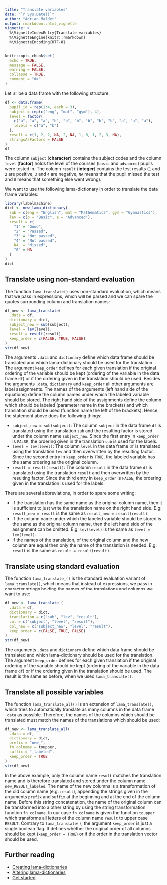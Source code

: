 ```yaml
---
title: "Translate variables"
date: "`r Sys.Date()`"
author: "Adrian Maldet"
output: rmarkdown::html_vignette
vignette: >
  %\VignetteIndexEntry{Translate variables}
  %\VignetteEngine{knitr::rmarkdown}
  %\VignetteEncoding{UTF-8}
---
```


```r
knitr::opts_chunk$set(
  echo = TRUE,
  message = FALSE,
  warning = FALSE,
  collapse = TRUE,
  comment = "#>"
)
```

Let `df` be a data frame with the following structure:
```r
df <- data.frame(
  pupil_id = rep(1:4, each = 3),
  subject = rep(c("eng", "mat", "gym"), 4),
  level = factor(
    c("a", "a", "a", "b", "b", "b", "b", "b", "b", "a", "a", "a"),
    levels = c("a", "b")
  ),
  result = c(1, 2, 2, NA, 2, NA, 1, 0, 1, 2, 3, NA),
  stringsAsFactors = FALSE
)
df
```

The column `subject` (**character**) contains the subject codes and the column
`level` (**factor**) holds the level of the courses (`basic` and `advanced`)
pupils were tested in. The column `result` (**integer**) contains the
test results (`1` and `2` are positive, `3` and `4` are negative, `NA` means
that the pupil missed the test and `0` means that something else went wrong). 

We want to use the following lama-dictionary in order to translate the data
frame variables:
```r
library(labelmachine)
dict <- new_lama_dictionary(
  sub = c(eng = "English", mat = "Mathematics", gym = "Gymnastics"),
  lev = c(b = "Basic", a = "Advanced"),
  result = c(
    "1" = "Good",
    "2" = "Passed",
    "3" = "Not passed",
    "4" = "Not passed",
    NA_ = "Missed",
    "0" = NA
  )
)
dict
```

## Translate using non-standard evaluation

The function `lama_translate()` uses non-standard evaluation, which means that
we pass in expressions, which will be parsed and we can spare the quotes surrounding 
column and translation names:

```r
df_new <- lama_translate(
  .data = df,
  dictionary = dict,
  subject_new = sub(subject),
  level = lev(level),
  result = result(result),
  keep_order = c(FALSE, TRUE, FALSE)
)
str(df_new)
```

The arguments `.data` and `dictionary` define which data frame should be
translated and which lama-dictionary should be used for the translation.
The argument `keep_order` defines for each given translation if the
original ordering of the variable should be kept (ordering of the variable
in the data frame `df`) or if the ordering given in the translation should be
used.
Besides the arguments `.data`, `dictionary` and `keep_order` all other
arguments are label assignments. The names of the arguments
(left hand side of the equations) define the column names under which the
labeled variable should be stored. The right hand side
of the assignments define the column which should be labeled
(parameter name in the brackets) and which 
translation should be used (function name the left of the brackets).
Hence, the statement above does the following things:

* `subject_new = sub(subject)`: The column `subject` in the data frame `df` is
  translated using the translation `sub` and the resulting factor is stored
  under the column name `subject_new`. Since the first entry in `keep_order` is
  `FALSE`, the ordering given in the translation `sub` is used for the labels.
* `level = lev(level)`: The column `level` in the data frame `df` is translated
  using the translation `lev` and then overwritten by the resulting factor.
  Since the second entry in `keep_order` is `TRUE`, the labeled variable
  has the same ordering as the original column.
* `result = result(result)`: The column `result` in the data frame `df` is
  translated using the translation `result` and then overwritten by the
  resulting factor. Since the third entry in `keep_order` is
  `FALSE`, the ordering given in the translation is used for the labels.

There are several abbreviations, in order to spare some writing:

* If the translation has the same name as the original column name, then
  it is sufficient to just write the translation name on the right hand side.
  E.g: `result_new = result` is the same as `result_new = result(result)`.
* If the column name under which the labeled variable should be stored is the
  same as the original column name, then
  the left hand side of the assignment can be omitted.
  E.g: `lev(level)` is the same as `level = lev(level)`.
* If the names of the translation, of the original column and the new column 
  are equal then only the name of the translation is needed.
  E.g: `result` is the same as `result = result(result)`.

## Translate using standard evaluation

The function `lama_translate_()` is the standard evaluation variant of 
`lama_translate()`, which means that instead of expressions, we pass in 
character strings holding the names of the translations and columns we want
to use:

```r
df_new <- lama_translate_(
  .data = df,
  dictionary = dict,
  translation = c("sub", "lev", "result"),
  col = c("subject", "level", "result"),
  col_new = c("subject_new", "level", "result"),
  keep_order = c(FALSE, TRUE, FALSE)
)
str(df_new)
```

The arguments `.data` and `dictionary` define which data frame should be
translated and which lama-dictionary should be used for the translation.
The argument `keep_order` defines for each given translation if the
original ordering of the variable should be kept (ordering of the variable
in the data frame `df`) or if the ordering given in the translation should be
used. The result is the same as before, when we used `lama_translate()`.

## Translate all possible variables

The function `lama_translate_all()` is an extension of `lama_translate()`,
which tries to automatically translate as many columns in the 
data frame `.data` as possible.
Therefore, the names of the columns which should be translated must match
the names of the translations which should be used:

```r
df_new <- lama_translate_all(
  .data = df,
  dictionary = dict,
  prefix = "new_",
  fn_colname = toupper,
  suffix = "_labeled",
  keep_order = TRUE
)
str(df_new)
```

In the above example, only the column name `result` matches the translation
name and is therefore translated and stored under the column name
`new_RESULT_labeled`. The name of the new columns is a transformation of
the old column name (e.g. `result`), appending the strings given in the
arguments `prefix` and `suffix` at the beginning and at the end of the
column name. Before this string concatenation, the name of the original
column can be transformed into a other string by using the string
transformation function `fn_colname`. In our case `fn_colname` is given
the function `toupper` which transforms all letters of the column name `result`
to upper case `RESULT`.
Contrary to `lama_translate()`, the argument `keep_order` is just a single
boolean flag. It defines whether the original order of all columns should
be kept (`keep_order = TRUE`)
or if the order in the translation vector should be used.

## Further reading

* [Creating lama-dictionaries]
* [Altering lama-dictionaries]
* [Get started]

[Get started]: https://a-maldet.github.io/labelmachine/articles/labelmachine.html
[Creating lama-dictionaries]: https://a-maldet.github.io/labelmachine/articles/create_dictionaries.html
[Altering lama-dictionaries]: https://a-maldet.github.io/labelmachine/articles/alter_dictionaries.html
[Translating variables]: https://a-maldet.github.io/labelmachine/articles/translate.html

